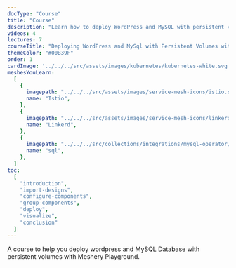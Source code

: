 ```yaml
---
docType: "Course"
title: "Course"
description: "Learn how to deploy WordPress and MySQL with persistent volumes with Meshery Playground"
videos: 4
lectures: 7
courseTitle: "Deploying WordPress and MySql with Persistent Volumes with Meshery"
themeColor: "#00B39F"
order: 1
cardImage: '../../../src/assets/images/kubernetes/kubernetes-white.svg'
meshesYouLearn:
  [
    {
      imagepath: "../../../src/assets/images/service-mesh-icons/istio.svg",
      name: "Istio",
    },
    {
      imagepath: "../../../src/assets/images/service-mesh-icons/linkerd.svg",
      name: "Linkerd",
    },
    {
      imagepath: "../../../src/collections/integrations/mysql-operator/icons/components/mysql-database/icons/color/mysql-database-color.svg",
      name: "sql",
    },
  ]
toc:
  [
    "introduction",
    "import-designs",
    "configure-components",
    "group-components",
    "deploy",
    "visualize",
    "conclusion"
  ]
---
```


A course to help you deploy wordpress and MySQL Database with persistent volumes with Meshery Playground.

